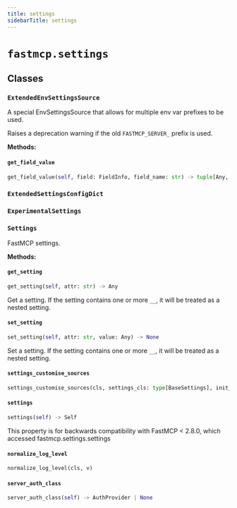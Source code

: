 ```yaml
---
title: settings
sidebarTitle: settings
---
```


# `fastmcp.settings`

## Classes

### `ExtendedEnvSettingsSource` <sup><a href="https://github.com/jlowin/fastmcp/blob/main/src/fastmcp/settings.py#L36" target="_blank"><Icon icon="github" style="width: 14px; height: 14px;" /></a></sup>


A special EnvSettingsSource that allows for multiple env var prefixes to be used.

Raises a deprecation warning if the old `FASTMCP_SERVER_` prefix is used.


**Methods:**

#### `get_field_value` <sup><a href="https://github.com/jlowin/fastmcp/blob/main/src/fastmcp/settings.py#L43" target="_blank"><Icon icon="github" style="width: 14px; height: 14px;" /></a></sup>

```python
get_field_value(self, field: FieldInfo, field_name: str) -> tuple[Any, str, bool]
```

### `ExtendedSettingsConfigDict` <sup><a href="https://github.com/jlowin/fastmcp/blob/main/src/fastmcp/settings.py#L63" target="_blank"><Icon icon="github" style="width: 14px; height: 14px;" /></a></sup>

### `ExperimentalSettings` <sup><a href="https://github.com/jlowin/fastmcp/blob/main/src/fastmcp/settings.py#L67" target="_blank"><Icon icon="github" style="width: 14px; height: 14px;" /></a></sup>

### `Settings` <sup><a href="https://github.com/jlowin/fastmcp/blob/main/src/fastmcp/settings.py#L86" target="_blank"><Icon icon="github" style="width: 14px; height: 14px;" /></a></sup>


FastMCP settings.


**Methods:**

#### `get_setting` <sup><a href="https://github.com/jlowin/fastmcp/blob/main/src/fastmcp/settings.py#L98" target="_blank"><Icon icon="github" style="width: 14px; height: 14px;" /></a></sup>

```python
get_setting(self, attr: str) -> Any
```

Get a setting. If the setting contains one or more `__`, it will be
treated as a nested setting.


#### `set_setting` <sup><a href="https://github.com/jlowin/fastmcp/blob/main/src/fastmcp/settings.py#L111" target="_blank"><Icon icon="github" style="width: 14px; height: 14px;" /></a></sup>

```python
set_setting(self, attr: str, value: Any) -> None
```

Set a setting. If the setting contains one or more `__`, it will be
treated as a nested setting.


#### `settings_customise_sources` <sup><a href="https://github.com/jlowin/fastmcp/blob/main/src/fastmcp/settings.py#L125" target="_blank"><Icon icon="github" style="width: 14px; height: 14px;" /></a></sup>

```python
settings_customise_sources(cls, settings_cls: type[BaseSettings], init_settings: PydanticBaseSettingsSource, env_settings: PydanticBaseSettingsSource, dotenv_settings: PydanticBaseSettingsSource, file_secret_settings: PydanticBaseSettingsSource) -> tuple[PydanticBaseSettingsSource, ...]
```

#### `settings` <sup><a href="https://github.com/jlowin/fastmcp/blob/main/src/fastmcp/settings.py#L143" target="_blank"><Icon icon="github" style="width: 14px; height: 14px;" /></a></sup>

```python
settings(self) -> Self
```

This property is for backwards compatibility with FastMCP < 2.8.0,
which accessed fastmcp.settings.settings


#### `normalize_log_level` <sup><a href="https://github.com/jlowin/fastmcp/blob/main/src/fastmcp/settings.py#L163" target="_blank"><Icon icon="github" style="width: 14px; height: 14px;" /></a></sup>

```python
normalize_log_level(cls, v)
```

#### `server_auth_class` <sup><a href="https://github.com/jlowin/fastmcp/blob/main/src/fastmcp/settings.py#L378" target="_blank"><Icon icon="github" style="width: 14px; height: 14px;" /></a></sup>

```python
server_auth_class(self) -> AuthProvider | None
```
